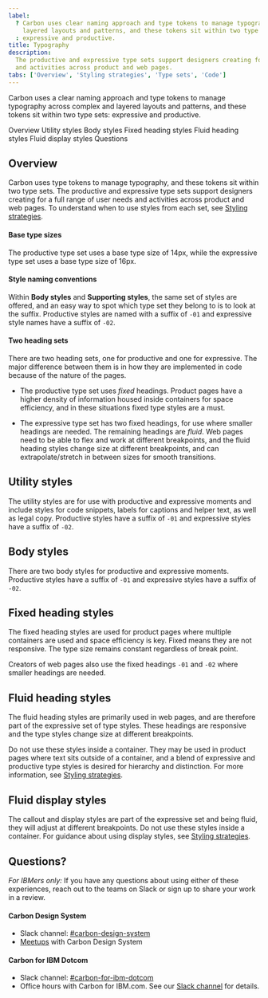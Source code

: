 ```yaml
---
label:
  ? Carbon uses clear naming approach and type tokens to manage typography across complex and
    layered layouts and patterns, and these tokens sit within two type sets
  : expressive and productive.
title: Typography
description:
  The productive and expressive type sets support designers creating for a full range of user needs
  and activities across product and web pages.
tabs: ['Overview', 'Styling strategies', 'Type sets', 'Code']
---
```


<PageDescription>

Carbon uses a clear naming approach and type tokens to manage typography across complex and layered
layouts and patterns, and these tokens sit within two type sets: expressive and productive.

</PageDescription>

<AnchorLinks>

<AnchorLink>Overview</AnchorLink>
<AnchorLink>Utility styles</AnchorLink>
<AnchorLink>Body styles</AnchorLink>
<AnchorLink>Fixed heading styles</AnchorLink>
<AnchorLink>Fluid heading styles</AnchorLink>
<AnchorLink>Fluid display styles</AnchorLink>
<AnchorLink>Questions</AnchorLink>

</AnchorLinks>

## Overview

Carbon uses type tokens to manage typography, and these tokens sit within two type sets. The
productive and expressive type sets support designers creating for a full range of user needs and
activities across product and web pages. To understand when to use styles from each set, see
[Styling strategies](/assets/elements/typography/styling-strategies).

#### Base type sizes

The productive type set uses a base type size of 14px, while the expressive type set uses a base
type size of 16px.

#### Style naming conventions

Within **Body styles** and **Supporting styles**, the same set of styles are offered, and an easy
way to spot which type set they belong to is to look at the suffix. Productive styles are named with
a suffix of `-01` and expressive style names have a suffix of `-02`.

#### Two heading sets

There are two heading sets, one for productive and one for expressive. The major difference between
them is in how they are implemented in code because of the nature of the pages.

- The productive type set uses _fixed_ headings. Product pages have a higher density of information
  housed inside containers for space efficiency, and in these situations fixed type styles are a
  must.

- The expressive type set has two fixed headings, for use where smaller headings are needed. The
  remaining headings are _fluid_. Web pages need to be able to flex and work at different
  breakpoints, and the fluid heading styles change size at different breakpoints, and can
  extrapolate/stretch in between sizes for smooth transitions.

## Utility styles

The utility styles are for use with productive and expressive moments and include styles for code
snippets, labels for captions and helper text, as well as legal copy. Productive styles have a
suffix of `-01` and expressive styles have a suffix of `-02`.

<TypesetStyle typesets="smallStyle" />

## Body styles

There are two body styles for productive and expressive moments. Productive styles have a suffix of
`-01` and expressive styles have a suffix of `-02`.

<TypesetStyle typesets="body" />

## Fixed heading styles

The fixed heading styles are used for product pages where multiple containers are used and space
efficiency is key. Fixed means they are not responsive. The type size remains constant regardless of
break point.

Creators of web pages also use the fixed headings `-01` and `-02` where smaller headings are needed.

<TypesetStyle typesets="fixedHeadings" />

## Fluid heading styles

The fluid heading styles are primarily used in web pages, and are therefore part of the expressive
set of type styles. These headings are responsive and the type styles change size at different
breakpoints.

Do not use these styles inside a container. They may be used in product pages where text sits
outside of a container, and a blend of expressive and productive type styles is desired for
hierarchy and distinction. For more information, see
[Styling strategies](/assets/elements/typography/styling-strategies).

<TypesetStyle typesets="fluidHeadings" breakpointControls={true} />

## Fluid display styles

The callout and display styles are part of the expressive set and being fluid, they will adjust at
different breakpoints. Do not use these styles inside a container. For guidance about using display
styles, see
[Styling strategies](/assets/elements/typography/styling-strategies#expressive-use-cases).

<TypesetStyle typesets="fluidCallouts,fluidDisplay" breakpointControls={true} />

## Questions?

_For IBMers only:_ If you have any questions about using either of these experiences, reach out to
the teams on Slack or sign up to share your work in a review.

#### Carbon Design System

- Slack channel: [#carbon-design-system](https://ibm-studios.slack.com/messages/C0M053VPT/)
- [Meetups](https://www.carbondesignsystem.com/whats-happening/meetups/) with Carbon Design System

#### Carbon for IBM Dotcom

- Slack channel: [#carbon-for-ibm-dotcom](https://cognitive-app.slack.com/archives/C2PLX8GQ6)
- Office hours with Carbon for IBM.com. See our
  [Slack channel](https://cognitive-app.slack.com/archives/C2PLX8GQ6) for details.
